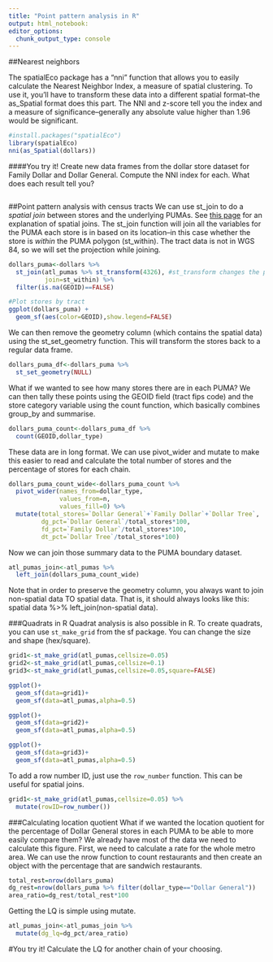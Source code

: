 ```yaml
---
title: "Point pattern analysis in R"
output: html_notebook:
editor_options: 
  chunk_output_type: console
---
```

##Nearest neighbors

The spatialEco package has a "nni" function that allows you to easily calculate the Nearest Neighbor Index, a measure of spatial clustering. To use it, you'll have to transform these data into a different spatial format--the as_Spatial format does this part. The NNI and z-score tell you the index and a measure of significance--generally any absolute value higher than 1.96 would be significant.

```r
#install.packages("spatialEco")
library(spatialEco)
nni(as_Spatial(dollars))
```

####You try it!
Create new data frames from the dollar store dataset for Family Dollar and Dollar General. Compute the NNI index for each. What does each result tell you?

```r

```


##Point pattern analysis with census tracts
We can use st_join to do a *spatial join* between stores and the underlying PUMAs. See [this page](https://gisgeography.com/spatial-join/) for an explanation of spatial joins. The st_join function will join all the variables for the PUMA each store is in based on its location--in this case whether the store is *within* the PUMA polygon (st_within). The tract data is not in WGS 84, so we will set the projection while joining.

```r
dollars_puma<-dollars %>%
  st_join(atl_pumas %>% st_transform(4326), #st_transform changes the projection to the listed EPSG number
          join=st_within) %>%
  filter(is.na(GEOID)==FALSE)

#Plot stores by tract
ggplot(dollars_puma) + 
  geom_sf(aes(color=GEOID),show.legend=FALSE)
```

We can then remove the geometry column (which contains the spatial data) using the st_set_geometry function. This will transform the stores back to a regular data frame. 

```r
dollars_puma_df<-dollars_puma %>%
  st_set_geometry(NULL) 
```

What if we wanted to see how many stores there are in each PUMA? We can then tally these points using the GEOID field (tract fips code) and the store category variable using the count function, which basically combines group_by and summarise.

```r
dollars_puma_count<-dollars_puma_df %>%
  count(GEOID,dollar_type)
```

These data are in long format. We can use pivot_wider and mutate to make this easier to read and calculate the total number of stores and the percentage of stores for each chain. 

```r
dollars_puma_count_wide<-dollars_puma_count %>%
  pivot_wider(names_from=dollar_type,
              values_from=n,
              values_fill=0) %>%
  mutate(total_stores=`Dollar General`+`Family Dollar`+`Dollar Tree`,
         dg_pct=`Dollar General`/total_stores*100,
         fd_pct=`Family Dollar`/total_stores*100,
         dt_pct=`Dollar Tree`/total_stores*100)
```

Now we can join those summary data to the PUMA boundary dataset. 

```r
atl_pumas_join<-atl_pumas %>%
  left_join(dollars_puma_count_wide)
```

Note that in order to preserve the geometry column, you always want to join non-spatial data TO spatial data. That is, it should always looks like this: spatial data %>% left_join(non-spatial data).

###Quadrats in R
Quadrat analysis is also possible in R. To create quadrats, you can use `st_make_grid` from the sf package. You can change the size and shape (hex/square).

```r
grid1<-st_make_grid(atl_pumas,cellsize=0.05)
grid2<-st_make_grid(atl_pumas,cellsize=0.1)
grid3<-st_make_grid(atl_pumas,cellsize=0.05,square=FALSE)

ggplot()+
  geom_sf(data=grid1)+
  geom_sf(data=atl_pumas,alpha=0.5)

ggplot()+
  geom_sf(data=grid2)+
  geom_sf(data=atl_pumas,alpha=0.5)

ggplot()+
  geom_sf(data=grid3)+
  geom_sf(data=atl_pumas,alpha=0.5)

```

To add a row number ID, just use the `row_number` function. This can be useful for spatial joins.

```r
grid1<-st_make_grid(atl_pumas,cellsize=0.05) %>%
  mutate(rowID=row_number())
```


###Calculating location quotient
What if we wanted the location quotient for the percentage of Dollar General stores in each PUMA to be able to more easily compare them? We already have most of the data we need to calculate this figure. First, we need to calculate a rate for the whole metro area. We can use the nrow function to count restaurants and then create an object with the percentage that are sandwich restaurants.

```r
total_rest=nrow(dollars_puma)
dg_rest=nrow(dollars_puma %>% filter(dollar_type=="Dollar General"))
area_ratio=dg_rest/total_rest*100
```

Getting the LQ is simple using mutate.

```r
atl_pumas_join<-atl_pumas_join %>%
  mutate(dg_lq=dg_pct/area_ratio)
```

#You try it!
Calculate the LQ for another chain of your choosing.

```r

```


